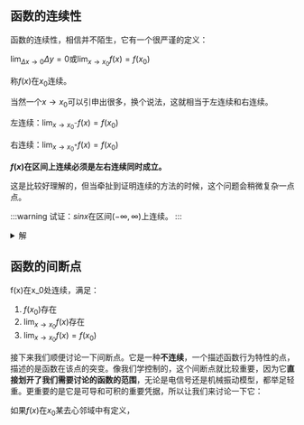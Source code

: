 


<WordCount>

## 函数的连续性

函数的连续性，相信并不陌生，它有一个很严谨的定义：

$\lim_{\Delta x \to 0} \Delta y=0$或$\lim_{x \to x_0} f(x)=f(x_0)$

称$f(x)$在$x_0$连续。

当然一个$x \to x_0$可以引申出很多，换个说法，这就相当于左连续和右连续。

左连续：$\lim_{x \to x_0^-} f(x)=f(x_0)$

右连续：$\lim_{x \to x_0^+} f(x)=f(x_0)$

**$f(x)$在区间上连续必须是左右连续同时成立。**

这是比较好理解的，但当牵扯到证明连续的方法的时候，这个问题会稍微复杂一点点。

:::warning
试证：$sinx$在区间$(-\infty,\infty)$上连续。
:::

<details>
<summary>解</summary>

我们需要证明函数在区间$(-\infty,\infty)$上连续，就需要找一个$x_0$让我们能够证明。想要证明这一类问题，我们可以找一个任意的$x_0$，也可以找一个相对来说是一个疑问点的点$x_0$。这一题是一个简单的例子，我们不妨找一个任意的$x_0$证明此事。

$\lim_{x \to x_0} sinx=sinx_0$是我们的目标。

要想证明它们相等，我们可以对这个式子做一些想象，例如我们可以尝试去让这两个元素相减，然后怎么办呢，证明作差结果趋近于0。

直接相减可能是无从下手的，还好我们有和差化积这样的工具来帮助我们。

$|\Delta y| = |sin(x+x_0)-sin(x_0)| = 2|sin\frac{\Delta x}{2}||cos\frac{2x_0+\Delta x}{2}| \leq 2sin\frac{|\Delta x|}{2} \leq 2\frac{|\Delta x|}{2} \leq 0$

</details>

## 函数的间断点

f(x)在x_0处连续，满足：

1. $f(x_0)$存在
2. $\lim_{x \to x_0} f(x)$存在
3. $\lim_{x \to x_0} f(x) = f(x_0)$

接下来我们顺便讨论一下间断点。它是一种**不连续**，一个描述函数行为特性的点，描述的是函数在该点的突变。像我们学控制的，这个间断点就比较重要，因为它**直接划开了我们需要讨论的函数的范围**，无论是电信号还是机械振动模型，都举足轻重。更重要的是它是可导和可积的重要凭据，所以让我们来讨论一下它：

如果$f(x)$在$x_0$某去心邻域中有定义，




</WordCount>